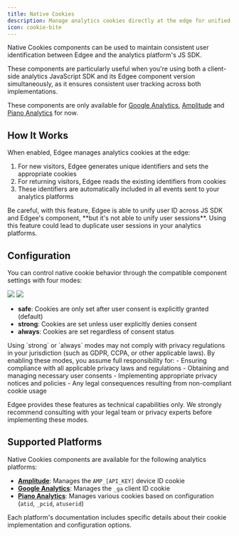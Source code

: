 ```yaml
---
title: Native Cookies
description: Manage analytics cookies directly at the edge for unified user tracking.
icon: cookie-bite
---
```



<EdgeeSdk />

Native Cookies components can be used to maintain consistent user identification between Edgee and the analytics platform's JS SDK.

These components are particularly useful when you're using both a client-side analytics JavaScript SDK and its Edgee component version simultaneously, as it ensures consistent user tracking across both implementations.

These components are only available for [Google Analytics](/components/identity/google-analytics-native-cookies), [Amplitude](/components/identity/amplitude-native-cookies) and [Piano Analytics](/components/identity/piano-analytics-native-cookies) for now.

## How It Works

When enabled, Edgee manages analytics cookies at the edge:

1. For new visitors, Edgee generates unique identifiers and sets the appropriate cookies
2. For returning visitors, Edgee reads the existing identifiers from cookies
3. These identifiers are automatically included in all events sent to your analytics platforms

<Note>
   Be careful, with this feature, Edgee is able to unify user ID across JS SDK and Edgee's component, **but it's not able to unify user sessions**.
   Using this feature could lead to duplicate user sessions in your analytics platforms.
</Note>

## Configuration

You can control native cookie behavior through the compatible component settings with four modes:

<Frame caption="Go to your project > Data Collection > Your component, then configure the Native Cookies mode">
  <img className="block dark:hidden" src="/images/native-cookie-support-light.png"/>
  <img className="hidden dark:block" src="/images/native-cookie-support-dark.png"/>
</Frame>

- **safe**: Cookies are only set after user consent is explicitly granted (default)
- **strong**: Cookies are set unless user explicitly denies consent
- **always**: Cookies are set regardless of consent status

<Warning>
  Using `strong` or `always` modes may not comply with privacy regulations in your jurisdiction (such as GDPR, CCPA, or other applicable laws). 
  By enabling these modes, you assume full responsibility for:
  - Ensuring compliance with all applicable privacy laws and regulations
  - Obtaining and managing necessary user consents
  - Implementing appropriate privacy notices and policies
  - Any legal consequences resulting from non-compliant cookie usage

  Edgee provides these features as technical capabilities only. We strongly recommend consulting with your legal team or privacy experts before implementing these modes.
</Warning>

## Supported Platforms

Native Cookies components are available for the following analytics platforms:

- **[Amplitude](/components/identity/amplitude-native-cookies)**: Manages the `AMP_[API_KEY]` device ID cookie
- **[Google Analytics](/components/identity/google-analytics-native-cookies)**: Manages the `_ga` client ID cookie
- **[Piano Analytics](/components/identity/piano-analytics-native-cookies)**: Manages various cookies based on configuration (`atid`, `_pcid`, `atuserid`)

Each platform's documentation includes specific details about their cookie implementation and configuration options.
